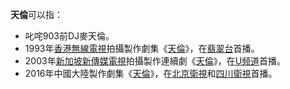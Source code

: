 '''天倫'''可以指：
*叱咤903前DJ麥天倫。
*1993年[[香港無線電視|香港無線電視]]拍攝製作劇集《[[天倫_(香港電視劇)|天倫]]》，在[[翡翠台|翡翠台]]首播。
*2003年[[新加坡|新加坡]][[新傳媒私人有限公司|新傳媒電視]]拍攝製作連續劇《[[天伦_(新加坡电视剧)|天倫]]》，在[[新传媒U频道|U频道]]首播。
*2016年中國大陸製作劇集《[[天倫_(中國大陸電視劇)|天倫]]》，在[[北京衛視|北京衛視]]和[[四川衛視|四川衛視]]首播。
{{disambig|Cat=二字作品消歧义}}